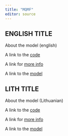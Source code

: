 ```yaml
---
title: "MQMF"
editor: source
---
```


<!-- start para ------------------------------------------------------------- -->

::: {.content-visible when-profile="english"}

# ENGLISH TITLE

About the model (english)

A link to the [code](https://www.github.com)

A link for [more info](https://www.google.com)

A link to the [model](https://fishsize.shinyapps.io/pikeperch/)

:::

::: {.content-visible when-profile="english"}

# LITH TITLE

About the model (Lithuanian)

A link to the [code](https://www.github.com)

A link for [more info](https://www.google.com)

A link to the [model](https://fishsize.shinyapps.io/pikeperch/)

:::

<!-- end para ------------------------------------------------------------- -->